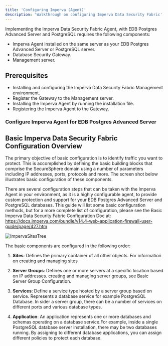 ```yaml
---
title: 'Configuring Imperva (Agent)'
description: 'Walkthrough on configuring Imperva Data Security Fabric'
---
```


Implementing the Imperva Data Security Fabric Agent, with EDB Postgres Advanced Server and PostgreSQL requires the following components:
- Imperva Agent installed on the same server as your EDB Postgres Advanced Server or PostgreSQL server.   
- Database Security Gateway.
- Management server.

## Prerequisites

- Installing and configuring the Imperva Data Security Fabric Management environment.
- Register the Gateway to the Management server.
- Installing the Imperva Agent by running the installation file.
- Registering the Imperva Agent to the Gateway.

### Configure Imperva Agent for EDB Postgres Advanced Server 

## Basic Imperva Data Security Fabric Configuration Overview

The primary objective of basic configuration is to identify traffic you want to protect. This is accomplished by defining the basic building blocks that comprise the SecureSphere domain using a number of parameters including IP addresses, ports, protocols and more. The screen shot below illustrates basic configuration of these components.

There are several configuration steps that can be taken with the Imperva Agent in your environment, as it is a highly configurable agent, to provide custom protection and support for your EDB Postgres Advanced Server and PostgreSQL databases.  This guide will list some basic configuration methods, but for a more complete list of configuration, please see the Basic Imperva Data Security Fabric Configuration Doc at: 
https://docs.imperva.com/bundle/v14.4-web-application-firewall-user-guide/page/427.htm


   ![ImpervaSitesTree](Images/ImpervaSitesTree.png)

The basic components are configured in the following order:

1. **Sites**: Defines the primary container of all other objects. For information on creating and managing sites

2. **Server Groups**: Defines one or more servers at a specific location based on IP addresses. creating and managing server groups, see Basic Server Group Configuration.

3. **Services**: Define a service type hosted by a server group based on service. Represents a database service for example PostgreSQL Database. In sider a server group, there can be a number of services on different ports and
    various database types.

4. **Application**: An application represents one or more databases and schemas operating on a database service.For example, inside a single PostgreSQL database server installation, there may be two databases running. By assigning to different database applications, you can assign different policies to protect each database.